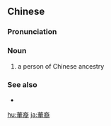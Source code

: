 {{also|华裔}}
==Chinese==
{{zh-forms|s=华裔}}

===Pronunciation===
{{zh-pron
|m=huáyì
|c=waa4 jeoi6
|mn=qz,xm:hôa-ē/zz:hôa-ī/kh,tp:hôa-è
|cat=n
}}

===Noun===
{{zh-noun}}

# a person of Chinese ancestry

===See also===
* {{zh-l|華僑}}

[[hu:華裔]]
[[ja:華裔]]